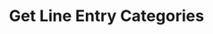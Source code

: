 ---
title: "Get Line Entry Categories"
openapi: "GET /v0/line-entries/{line_entry_id}/categories"
description: "Gets the category for a line entry. Requires Tier 1 subscription."
---